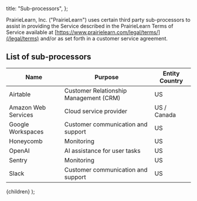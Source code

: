 
  title: "Sub-processors",
};

PrairieLearn, Inc. ("PrairieLearn") uses certain third party sub-processors to assist in providing the Service described in the PrairieLearn Terms of Service available at [https://www.prairielearn.com/legal/terms/](/legal/terms) and/or as set forth in a customer service agreement.

## List of sub-processors

| Name                | Purpose                                | Entity Country |
| ------------------- | -------------------------------------- | -------------- |
| Airtable            | Customer Relationship Management (CRM) | US             |
| Amazon Web Services | Cloud service provider                 | US / Canada    |
| Google Workspaces   | Customer communication and support     | US             |
| Honeycomb           | Monitoring                             | US             |
| OpenAI              | AI assistance for user tasks           | US             |
| Sentry              | Monitoring                             | US             |
| Slack               | Customer communication and support     | US             |

  <MarkdownLayout meta={meta}>{children}</MarkdownLayout>
);
